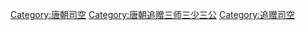 [[Category:唐朝司空|Category:唐朝司空]]
[[Category:唐朝追赠三师三少三公|Category:唐朝追赠三师三少三公]]
[[Category:追赠司空|Category:追赠司空]]